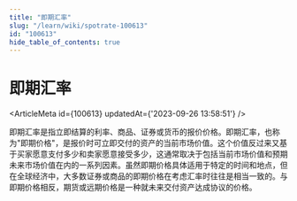 ```yaml
---
title: "即期汇率"
slug: "/learn/wiki/spotrate-100613"
id: "100613"
hide_table_of_contents: true
---
```



# 即期汇率

<ArticleMeta id={100613} updatedAt={'2023-09-26 13:58:51'} />
<div className='border-solid border-b border-t-0 my-4 border-[var(--ifm-color-gray-300)]' />

即期汇率是指立即结算的利率、商品、证券或货币的报价价格。即期汇率，也称为"即期价格"，是报价时可立即交付的资产的当前市场价值。这个价值反过来又基于买家愿意支付多少和卖家愿意接受多少，这通常取决于包括当前市场价值和预期未来市场价值在内的一系列因素。虽然即期价格具体适用于特定的时间和地点，但在全球经济中，大多数证券或商品的即期价格在考虑汇率时往往是相当一致的。与即期价格相反，期货或远期价格是一种就未来交付资产达成协议的价格。
